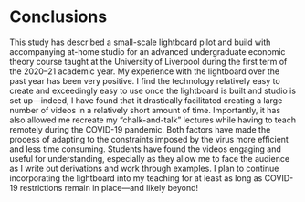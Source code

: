 # Conclusions

This study has described a small-scale lightboard pilot and build with accompanying at-home studio for an advanced undergraduate economic theory course taught at the University of Liverpool during the first term of the 2020--21 academic year. My experience with the lightboard over the past year has been very positive. I find the technology relatively easy to create and exceedingly easy to use once the lightboard is built and studio is set up---indeed, I have found that it drastically facilitated creating a large number of videos in a relatively short amount of time. Importantly, it has also allowed me recreate my "chalk-and-talk" lectures while having to teach remotely during the COVID-19 pandemic. Both factors have made the process of adapting to the constraints imposed by the virus more efficient and less time consuming. Students have found the videos engaging and useful for understanding, especially as they allow me to face the audience as I write out derivations and work through examples. I plan to continue incorporating the lightboard into my teaching for at least as long as COVID-19 restrictions remain in place---and likely beyond!